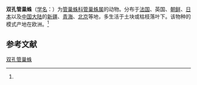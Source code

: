 {{Speciesbox
| name = 双孔管巢蛛
| status = 
| status_system = 
| image = Clubiona phragmitis3.jpg
| genus = Clubiona
| species = phragmitis
| authority = (C.L.Koch, 1843)<ref name='id14265'>{{cite web| url =http://www.bioinfo.cn/db05/BjdwSpecies.php?action=view&id=14265| title =双孔管巢蛛| work =《中国动物物种编目数据库》| publisher =中国科学院微生物研究所| author =中国科学院动物研究所| accessdate =2009-04-28| deadurl =yes| archiveurl =https://web.archive.org/web/20160305060339/http://www.bioinfo.cn/db05/BjdwSpecies.php?action=view&id=14265| archivedate =2016-03-05}}</ref>
}}

'''双孔管巢蛛'''（[[学名|学名]]：{{lang|la|''Clubiona phragmitis''}}）为[[管巢蛛科|管巢蛛科]][[管巢蛛属|管巢蛛属]]的动物。分布于[[法国|法国]]、英国、[[朝鲜|朝鲜]]、[[日本|日本]]以及[[中国大陆|中国大陆]]的[[新疆|新疆]]、[[青海|青海]]、[[北京|北京]]等地，多生活于土块或枯枝落叶下。该物种的模式产地在欧洲。<ref name='id14265'/>

== 参考文献 ==
{{reflist}}

{{Wikispecies|Clubiona phragmitis}}
{{Taxonbar|from=Q1060211}}

[[Category:管巢蛛属|双孔管巢蛛]]


{{蜘蛛小作品}}